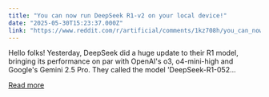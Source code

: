 ```yaml
---
title: "You can now run DeepSeek R1-v2 on your local device!"
date: "2025-05-30T15:23:37.000Z"
link: "https://www.reddit.com/r/artificial/comments/1kz708h/you_can_now_run_deepseek_r1v2_on_your_local_device/"
---
```


Hello folks! Yesterday, DeepSeek did a huge update to their R1 model, bringing its performance on par with OpenAI's o3, o4-mini-high and Google's Gemini 2.5 Pro. They called the model 'DeepSeek-R1-052...

[Read more](https://www.reddit.com/r/artificial/comments/1kz708h/you_can_now_run_deepseek_r1v2_on_your_local_device/)
